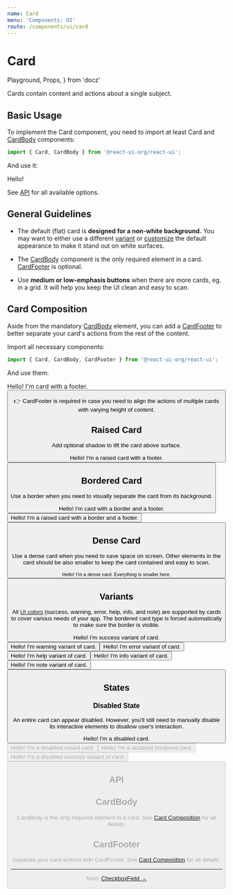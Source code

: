 ```yaml
---
name: Card
menu: 'Components: UI'
route: /components/ui/card
---
```


# Card

  Playground,
  Props,
} from 'docz'

Cards contain content and actions about a single subject.

## Basic Usage

To implement the Card component, you need to import at least Card and
[CardBody](#cardbody) components:

```js
import { Card, CardBody } from '@react-ui-org/react-ui';
```

And use it:

<Playground>
  <Card>
    <CardBody>
      Hello!
    </CardBody>
  </Card>
</Playground>

See [API](#api) for all available options.

## General Guidelines

- The default (flat) card is **designed for a non-white background.** You may
  want to either use a different [variant](#variants) or
  [customize](/customize/theming) the default appearance to make it stand
  out on white surfaces.

- The [CardBody](#cardbody) component is the only required element in a card.
  [CardFooter](#cardfooter) is optional.

- Use **medium or low-emphasis buttons** when there are more cards, eg. in a
  grid. It will help you keep the UI clean and easy to scan.

## Card Composition

Aside from the mandatory [CardBody](#cardbody) element, you can add a
[CardFooter](#cardfooter) to better separate your card's actions from the rest
of the content.

Import all necessary components:

```js
import { Card, CardBody, CardFooter } from '@react-ui-org/react-ui';
````

And use them:

<Playground>
  <Card>
    <CardBody>
      Hello! I&apos;m card with a footer.
    </CardBody>
    <CardFooter>
      <Button label="Read more" priority="outline" />
    </CardFooter>
  </Card>
</Playground>

👉 CardFooter is required in case you need to align the actions of multiple
cards with varying height of content.

## Raised Card

Add optional shadow to lift the card above surface.

<Playground>
  <Card raised>
    <CardBody>
      Hello! I&apos;m a raised card with a footer.
    </CardBody>
    <CardFooter>
      <Button label="Read more" priority="outline" />
    </CardFooter>
  </Card>
</Playground>

## Bordered Card

Use a border when you need to visually separate the card from its background.

<Playground>
  <Card type="bordered">
    <CardBody>
      Hello! I&apos;m card with a border and a footer.
    </CardBody>
    <CardFooter>
      <Button label="Read more" priority="outline" />
    </CardFooter>
  </Card>
  <Card type="bordered" raised>
    <CardBody>
      Hello! I&apos;m a raised card with a border and a footer.
    </CardBody>
    <CardFooter>
      <Button label="Read more" priority="outline" />
    </CardFooter>
  </Card>
</Playground>

## Dense Card

Use a dense card when you need to save space on screen. Other elements in the
card should be also smaller to keep the card contained and easy to scan.

<Playground>
  <Card dense raised>
    <CardBody>
      <small>Hello! I&apos;m a dense card. Everything is smaller here.</small>
    </CardBody>
    <CardFooter>
      <Button label="Read more" priority="outline" size="small" />
    </CardFooter>
  </Card>
</Playground>

## Variants

All [UI colors](/foundation/colors#ui-colors) (success, warning, error, help,
info, and note) are supported by cards to cover various needs of your app. The
bordered card type is forced automatically to make sure the border is visible.

<Playground>
  <Card type="success">
    <CardBody>
      Hello! I&apos;m success variant of card.
    </CardBody>
    <CardFooter>
      <Button label="Read more" priority="outline" variant="success" />
    </CardFooter>
  </Card>
  <Card type="warning">
    <CardBody>
      Hello! I&apos;m warning variant of card.
    </CardBody>
    <CardFooter>
      <Button label="Read more" priority="outline" variant="warning" />
    </CardFooter>
  </Card>
  <Card type="error">
    <CardBody>
      Hello! I&apos;m error variant of card.
    </CardBody>
    <CardFooter>
      <Button label="Read more" priority="outline" variant="danger" />
    </CardFooter>
  </Card>
  <Card type="help">
    <CardBody>
      Hello! I&apos;m help variant of card.
    </CardBody>
    <CardFooter>
      <Button label="Read more" priority="outline" variant="dark" />
    </CardFooter>
  </Card>
  <Card type="info">
    <CardBody>
      Hello! I&apos;m info variant of card.
    </CardBody>
    <CardFooter>
      <Button label="Read more" priority="outline" variant="dark" />
    </CardFooter>
  </Card>
  <Card type="note">
    <CardBody>
      Hello! I&apos;m note variant of card.
    </CardBody>
    <CardFooter>
      <Button label="Read more" priority="outline" variant="dark" />
    </CardFooter>
  </Card>
</Playground>

## States

### Disabled State

An entire card can appear disabled. However, you'll still need to manually
disable its interactive elements to disallow user's interaction.

<Playground>
  <Card disabled>
    <CardBody>
      Hello! I&apos;m a disabled card.
    </CardBody>
    <CardFooter>
      <Button label="Read more" priority="outline" disabled />
    </CardFooter>
  </Card>
  <Card disabled raised>
    <CardBody>
      Hello! I&apos;m a disabled raised card.
    </CardBody>
    <CardFooter>
      <Button label="Read more" priority="outline" disabled />
    </CardFooter>
  </Card>
  <Card variant="bordered" disabled>
    <CardBody>
      Hello! I&apos;m a disabled bordered card.
    </CardBody>
    <CardFooter>
      <Button label="Read more" priority="outline" disabled />
    </CardFooter>
  </Card>
  <Card type="success" disabled>
    <CardBody>
      Hello! I&apos;m a disabled success variant of card.
    </CardBody>
    <CardFooter>
      <Button label="Read more" priority="outline" variant="success" disabled />
    </CardFooter>
  </Card>
</Playground>

## API

<Props of={Card} />

## CardBody

CardBody is the only required element in a card. See
[Card Composition](#card-composition) for all details.

<Props of={CardBody} />

## CardFooter

Separate your card actions with CardFooter. See
[Card Composition](#card-composition) for all details.

<Props of={CardFooter} />

---

Next: [CheckboxField →](/components/ui/checkbox-field)
